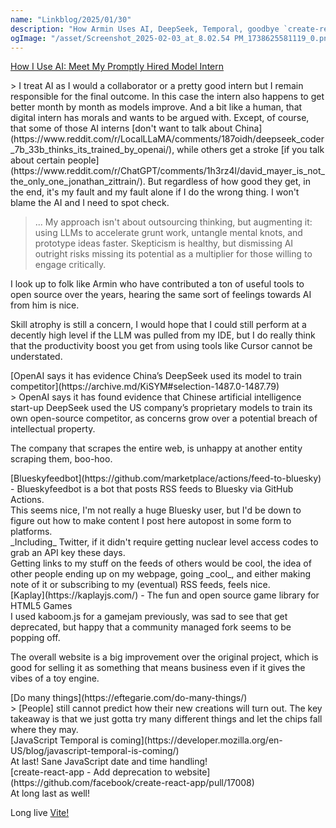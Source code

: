 ```yaml
---
name: "Linkblog/2025/01/30"
description: "How Armin Uses AI, DeepSeek, Temporal, goodbye `create-react-app`."
ogImage: "/asset/Screenshot_2025-02-03_at_8.02.54 PM_1738625581119_0.png"
---
```


[How I Use AI: Meet My Promptly Hired Model Intern](https://lucumr.pocoo.org/2025/1/30/how-i-ai/)

<div class="ml-[calc(1*1rem)] mb-8">
> I treat AI as I would a collaborator or a pretty good intern but I remain responsible for the final outcome. In this case the intern also happens to get better month by month as models improve. And a bit like a human, that digital intern has morals and wants to be argued with. Except, of course, that some of those AI interns [don't want to talk about China](https://www.reddit.com/r/LocalLLaMA/comments/187oidh/deepseek_coder_7b_33b_thinks_its_trained_by_openai/), while others get a stroke [if you talk about certain people](https://www.reddit.com/r/ChatGPT/comments/1h3rz4l/david_mayer_is_not_the_only_one_jonathan_zittrain/). But regardless of how good they get, in the end, it's my fault and my fault alone if I do the wrong thing. I won't blame the AI and I need to spot check.

> ... My approach isn't about outsourcing thinking, but augmenting it: using LLMs to accelerate grunt work, untangle mental knots, and prototype ideas faster. Skepticism is healthy, but dismissing AI outright risks missing its potential as a multiplier for those willing to engage critically.

I look up to folk like Armin who have contributed a ton of useful tools to open source over the years, hearing the same sort of feelings towards AI from him is nice.

Skill atrophy is still a concern, I would hope that I could still perform at a decently high level if the LLM was pulled from my IDE, but I do really think that the productivity boost you get from using tools like Cursor cannot be understated.

</div>
[OpenAI says it has evidence China’s DeepSeek used its model to train competitor](https://archive.md/KiSYM#selection-1487.0-1487.79)

<div class="ml-[calc(1*1rem)] mb-8">
> OpenAI says it has found evidence that Chinese artificial intelligence start-up DeepSeek used the US company’s proprietary models to train its own open-source competitor, as concerns grow over a potential breach of intellectual property.

The company that scrapes the entire web, is unhappy at another entity scraping them, boo-hoo.

</div>
[Blueskyfeedbot](https://github.com/marketplace/actions/feed-to-bluesky) - Blueskyfeedbot is a bot that posts RSS feeds to Bluesky via GitHub Actions.

<div class="ml-[calc(1*1rem)] mb-8">
This seems nice, I'm not really a huge Bluesky user, but I'd be down to figure out how to make content I post here autopost in some form to platforms.

<div class="ml-[calc(2*1rem)] mb-8">
_Including_ Twitter, if it didn't require getting nuclear level access codes to grab an API key these days.

</div>
Getting links to my stuff on the feeds of others would be cool, the idea of other people ending up on my webpage, going _cool_, and either making note of it or subscribing to my (eventual) RSS feeds, feels nice.

</div>
[Kaplay](https://kaplayjs.com/) - The fun and open source game library for HTML5 Games

<div class="ml-[calc(1*1rem)] mb-8">
I used kaboom.js for a gamejam previously, was sad to see that get deprecated, but happy that a community managed fork seems to be popping off.

The overall website is a big improvement over the original project, which is good for selling it as something that means business even if it gives the vibes of a toy engine.

</div>
[Do many things](https://eftegarie.com/do-many-things/)

<div class="ml-[calc(1*1rem)] mb-8">
> [People] still cannot predict how their new creations will turn out. The key takeaway is that we just gotta try many different things and let the chips fall where they may.

</div>
[JavaScript Temporal is coming](https://developer.mozilla.org/en-US/blog/javascript-temporal-is-coming/)

<div class="ml-[calc(1*1rem)] mb-8">
At last! Sane JavaScript date and time handling!

</div>
[create-react-app - Add deprecation to website](https://github.com/facebook/create-react-app/pull/17008)

<div class="ml-[calc(1*1rem)] mb-8">
At long last as well!

Long live [Vite!](https://vite.dev/)

</div>
